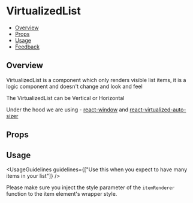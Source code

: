 
<Meta of={VirtualizedListStories} />

# VirtualizedList

- [Overview](#overview)
- [Props](#props)
- [Usage](#usage)
- [Feedback](#feedback)

## Overview

VirtualizedList is a component which only renders visible list items, it is a logic component and doesn't change and look and feel

The VirtualizedList can be Vertical or Horizontal

Under the hood we are using - [react-window](https://github.com/bvaughn/react-window) and [react-virtualized-auto-sizer](https://github.com/bvaughn/react-virtualized-auto-sizer)

<Canvas>
  <Story of={VirtualizedListStories.Overview} />
</Canvas>

## Props

<Controls />

## Usage

<UsageGuidelines guidelines={["Use this when you expect to have many items in your list"]} />

<Tip title="Are your list items not rendered correctly?">
  Please make sure you inject the style parameter of the <code>itemRenderer</code> function to the item element's
  wrapper style.
</Tip>
